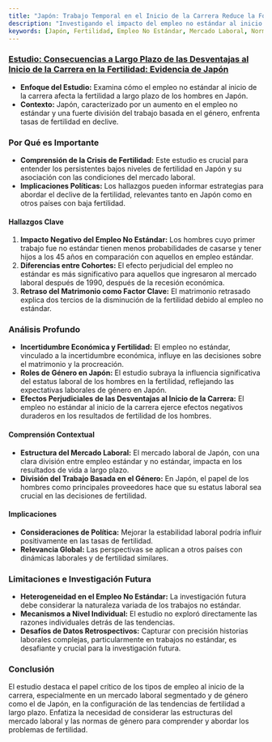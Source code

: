 ```yaml
---
title: "Japón: Trabajo Temporal en el Inicio de la Carrera Reduce la Formación de Familias y la Tasa de Fertilidad"
description: "Investigando el impacto del empleo no estándar al inicio de la carrera en la fertilidad masculina en Japón, destacando las estructuras del mercado laboral y las normas de género."
keywords: [Japón, Fertilidad, Empleo No Estándar, Mercado Laboral, Normas de Género, Inicio de la Carrera, Matrimonio, Incertidumbre Económica, Implicaciones Políticas]
---
```


### [Estudio: Consecuencias a Largo Plazo de las Desventajas al Inicio de la Carrera en la Fertilidad: Evidencia de Japón](https://csrdadps.com/api/files/34/021c48ef-abf2-48f4-b72f-357986ff339f.pdf)

* **Enfoque del Estudio:** Examina cómo el empleo no estándar al inicio de la carrera afecta la fertilidad a largo plazo de los hombres en Japón.
* **Contexto:** Japón, caracterizado por un aumento en el empleo no estándar y una fuerte división del trabajo basada en el género, enfrenta tasas de fertilidad en declive.

### **Por Qué es Importante**

* **Comprensión de la Crisis de Fertilidad:** Este estudio es crucial para entender los persistentes bajos niveles de fertilidad en Japón y su asociación con las condiciones del mercado laboral.
* **Implicaciones Políticas:** Los hallazgos pueden informar estrategias para abordar el declive de la fertilidad, relevantes tanto en Japón como en otros países con baja fertilidad.

#### **Hallazgos Clave**

1. **Impacto Negativo del Empleo No Estándar:** Los hombres cuyo primer trabajo fue no estándar tienen menos probabilidades de casarse y tener hijos a los 45 años en comparación con aquellos en empleo estándar.
2. **Diferencias entre Cohortes:** El efecto perjudicial del empleo no estándar es más significativo para aquellos que ingresaron al mercado laboral después de 1990, después de la recesión económica.
3. **Retraso del Matrimonio como Factor Clave:** El matrimonio retrasado explica dos tercios de la disminución de la fertilidad debido al empleo no estándar.

### **Análisis Profundo**

* **Incertidumbre Económica y Fertilidad:** El empleo no estándar, vinculado a la incertidumbre económica, influye en las decisiones sobre el matrimonio y la procreación.
* **Roles de Género en Japón:** El estudio subraya la influencia significativa del estatus laboral de los hombres en la fertilidad, reflejando las expectativas laborales de género en Japón.
* **Efectos Perjudiciales de las Desventajas al Inicio de la Carrera:** El empleo no estándar al inicio de la carrera ejerce efectos negativos duraderos en los resultados de fertilidad de los hombres.

#### **Comprensión Contextual**

* **Estructura del Mercado Laboral:** El mercado laboral de Japón, con una clara división entre empleo estándar y no estándar, impacta en los resultados de vida a largo plazo.
* **División del Trabajo Basada en el Género:** En Japón, el papel de los hombres como principales proveedores hace que su estatus laboral sea crucial en las decisiones de fertilidad.

#### **Implicaciones**

* **Consideraciones de Política:** Mejorar la estabilidad laboral podría influir positivamente en las tasas de fertilidad.
* **Relevancia Global:** Las perspectivas se aplican a otros países con dinámicas laborales y de fertilidad similares.

### **Limitaciones e Investigación Futura**

* **Heterogeneidad en el Empleo No Estándar:** La investigación futura debe considerar la naturaleza variada de los trabajos no estándar.
* **Mecanismos a Nivel Individual:** El estudio no exploró directamente las razones individuales detrás de las tendencias.
* **Desafíos de Datos Retrospectivos:** Capturar con precisión historias laborales complejas, particularmente en trabajos no estándar, es desafiante y crucial para la investigación futura.

### **Conclusión**

El estudio destaca el papel crítico de los tipos de empleo al inicio de la carrera, especialmente en un mercado laboral segmentado y de género como el de Japón, en la configuración de las tendencias de fertilidad a largo plazo. Enfatiza la necesidad de considerar las estructuras del mercado laboral y las normas de género para comprender y abordar los problemas de fertilidad.
